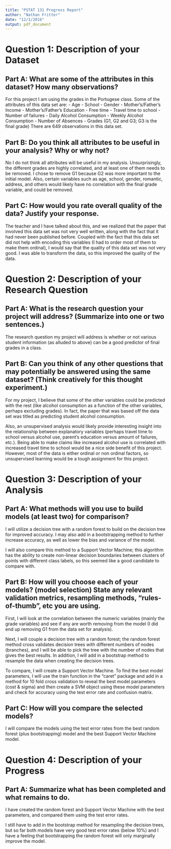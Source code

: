 ```yaml
---
title: "PSTAT 131 Progress Report"
author: "Nathan Fritter"
date: "12/1/2016"
output: pdf_document
---
```


# Question 1: Description of your Dataset

## Part A: What are some of the attributes in this dataset? How many observations?
For this project I am using the grades in the Portugese class.
Some of the attributes of this data set are:
- Age
- School
- Gender
- Mother's/Father's Income
- Mother's/Father's Education
- Free time
- Travel time to school
- Number of failures
- Daily Alcohol Consumption
- Weekly Alcohol Consumption
- Number of Absences
- Grades (G1, G2 and G3; G3 is the final grade)
There are 649 observations in this data set.

## Part B: Do you think all attributes to be useful in your analysis? Why or why not?
No I do not think all attributes will be useful in my analysis.
Unsurprisingly, the different grades are highly correlated, and at least one of them needs to be removed. I chose to remove G1 because G2 was more important to the initial model.
Also, certain variables such as age, school, gender, romantic, address, and others would likely have no correlation with the final grade variable, and could be removed. 

## Part C: How would you rate overall quality of the data? Justify your response.
The teacher and I have talked about this, and we realized that the paper that involved this data set was not very well written, along with the fact that it had never been published before. Coupled with the fact that this data set did not help with encoding this variables (I had to order most of them to make them ordinal), I would say that the quality of this data set was not very good. I was able to transform the data, so this improved the quality of the data. 

# Question 2: Description of your Research Question

## Part A: What is the research question your project will address? (Summarize into one or two sentences.)
The research question my project will address is whether or not various student information (as alluded to above) can be a good predictor of final grades in a class.

## Part B: Can you think of any other questions that may potentially be answered using the same dataset? (Think creatively for this thought experiment.)
For my project, I believe that some of the other variables could be predicted with the rest (like alcohol consumption as a function of the other variables, perhaps excluding grades). In fact, the paper that was based off the data set was titled as predicting student alcohol consumption. 

Also, an unsupervised analysis would likely provide interesting insight into the relationship between explanatory variables (perhaps travel time to school versus alcohol use, parent's education versus amount of failures, etc.). Being able to make claims like increased alcohol use is correlated with increased travel time to school would be a nice side benefit of this project. However, most of the data is either ordinal or non ordinal factors, so unsupervised learning would be a tough assignment for this project. 

# Question 3: Description of your Analysis

## Part A: What methods will you use to build models (at least two) for comparison?
I will utilize a decision tree with a random forest to build on the decision tree for improved accuracy. I may also add in a bootstrapping method to further increase accuracy, as well as lower the bias and variance of the model. 

I will also compare this method to a Support Vector Machine; this algorithm has the ability to create non-linear decision boundaries between clusters of points with different class labels, so this seemed like a good candidate to compare with. 

## Part B: How will you choose each of your models? (model selection) State any relevant validation metrics, resampling methods, “rules-of-thumb”, etc you are using.
First, I will look at the correlation between the numeric variables (mainly the grade variables) and see if any are worth removing from the model (I did end up removing G1 from the data set for analysis). 

Next, I will couple a decision tree with a random forest; the random forest method cross validates decision trees with different numbers of nodes (branches), and I will be able to pick the tree with the number of nodes that gives the best results. In addition, I will add in a bootstrap method to resample the data when creating the decision trees.

To compare, I will create a Support Vector Machine. To find the best model parameters, I will use the train function in the "caret" package and add in a method for 10 fold cross validation to reveal the best model parameters (cost & sigma) and then create a SVM object using these model parameters and check for accuracy using the test error rate and confusion matrix. 

## Part C: How will you compare the selected models?
I will compare the models using the test error rates from the best random forest (plus bootstrapping) model and the best Support Vector Machine model.

# Question 4: Description of your Progress

## Part A: Summarize what has been completed and what remains to do.
I have created the random forest and Support Vector Machine with the best parameters, and compared them using the test error rates. 

I still have to add in the bootstrap method for resampling the decision trees, but so far both models have very good test error rates (below 10%) and I have a feeling that bootstrapping the random forest will only marginally improve the model.  